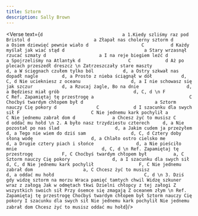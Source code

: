 ```yaml
---
title: Sztorm
description: Sally Brown
---
```



<Verse text={`
     d                              a
1.Kiedy szliśmy raz pod Bristol
     d                        a
Złapał nas cholerny sztorm
    d                             a
Osiem dziewięć pewnie wiało
 d                    C          d
Każdy myślał jak wiać stąd
   d                              a
Stary wrzasnął rzucać szmaty
  d                    a
I na reje biegiem leźć
   d                    a
Spojrzeliśmy na Atlantyk
   d                  C             d
Aż po plecach przeszedł dreszcz
\n
Zatrzeszczały stare maszty               d, a
W ścięgnach czułem tylko ból           d, a
Ostry szkwał nas dopadł nagle         d, a
Prosto z nieba ściągnął w dół           d, C, d
Nie uciekniesz z oceanu                   d, a
I nie schowasz się jak szczur           d, a
Rzucaj żagle, Bo na dnie                  d, a
Będziesz miał grób                            d, C, d
\n
         F                     C
Ref. Zapamiętaj tę przestrogę
     a                                    C
Choćbyś twardym chłopem był
  d                           a
Sztorm nauczy Cię pokory
  d               C             d
I szacunku dla swych sił
 F                           C
Nie jednemu kark pochylił
    a                         C
Nie jednemu zabrał dom
    d              a
Chcesz żyć to musisz
  C               d
oddać mu hołd
\n
2. A było nasz trzydziestu czterech     d, a
Nie pozostał po nas ślad                     d, a
Jakim cudem ja przeżyłem                  d, a
Tego nie wiem do dziś sam                 d, C, d
Cztery doby słoną wodę                      d, a
Chlało ostro cielsko me                       d, a
Drugie cztery piach i słońce                d, a
Nie pieściło mnie                                d, C, d
\n
Ref. Zapamiętaj tę przestrogę           F, C
Choćbyś twardym chłopem był          a, C
Sztorm nauczy Cię pokory                d, a
I szacunku dla swych sił                    d, C, d
Nie jednemu kark pochylił                 F, C
Nie jednemu zabrał dom                   a, C
Chcesz żyć to musisz                        d, a
oddać mu hołd                                  C, d
\n
3. Dziś gdy widzę sztorm na morzu
 Wraca pamięć tamtych chwil
 Widzę szkuner wraz z załogą
Jak w odmętach tkwi
 Dzielni chłopcy z tej załogi
 Z wszystkich swoich sił
Przy ósemce się zmagają
Z oceanem złym
\n
 Ref. Zapamiętaj tę przestrogę
 Choćbyś twardym chłopem był
Sztorm nauczy Cię pokory
 I szacunku dla swych sił
Nie jednemu kark pochylił
Nie jednemu zabrał dom
 Chcesz żyć to musisz oddać mu hołd
`}/>
